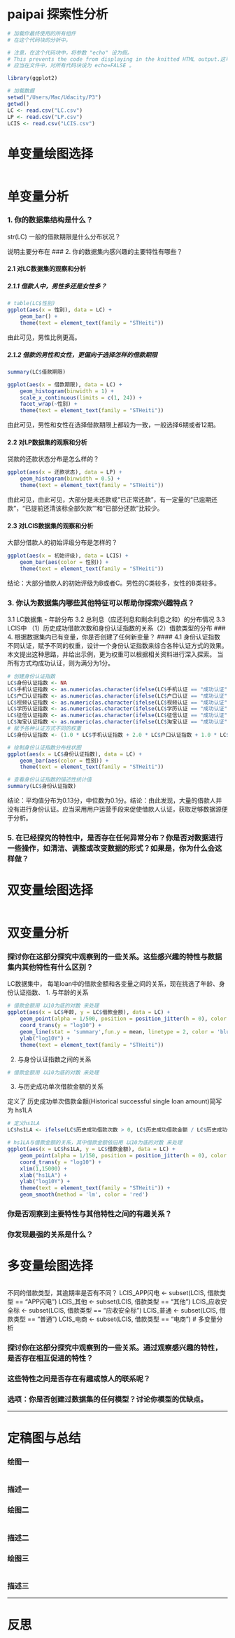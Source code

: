 paipai 探索性分析
========================================================

```r
# 加载你最终使用的所有组件
# 在这个代码块的分析中。

# 注意，在这个代码块中，将参数 "echo" 设为假。
# This prevents the code from displaying in the knitted HTML output.这可以避免代码混入 HTML 输出显示。
# 应当在文件中，对所有代码块设为 echo=FALSE 。

library(ggplot2)
```

```r
# 加载数据
setwd("/Users/Mac/Udacity/P3")
getwd()
LC <- read.csv("LC.csv")
LP <- read.csv("LP.csv")
LCIS <- read.csv("LCIS.csv")


```

# 单变量绘图选择
```r

```

# 单变量分析

### 1. 你的数据集结构是什么？
str(LC)
一般的借款期限是什么分布状况？

说明主要分布在
### 2. 你的数据集内感兴趣的主要特性有哪些？

#### 2.1 对LC数据集的观察和分析
##### 2.1.1 借款人中，男性多还是女性多？

```r
# table(LC$性别)
ggplot(aes(x = 性别), data = LC) +
    geom_bar() +
    theme(text = element_text(family = "STHeiti"))
```
由此可见，男性比例更高。

##### 2.1.2 借款的男性和女性，更偏向于选择怎样的借款期限

```r

summary(LC$借款期限)

ggplot(aes(x = 借款期限), data = LC) +
    geom_histogram(binwidth = 1) +
    scale_x_continuous(limits = c(1, 24)) +
    facet_wrap(~性别) +
    theme(text = element_text(family = "STHeiti"))

```
由此可见，男性和女性在选择借款期限上都较为一致，一般选择6期或者12期。

#### 2.2 对LP数据集的观察和分析
贷款的还款状态分布是怎么样的？
```r
ggplot(aes(x = 还款状态), data = LP) +
    geom_histogram(binwidth = 0.5) +
    theme(text = element_text(family = "STHeiti"))
```
由此可见，由此可见，大部分是未还款或“已正常还款”，有一定量的“已逾期还款”，“已提前还清该标全部欠款’”和“已部分还款”比较少。

#### 2.3 对LCIS数据集的观察和分析
大部分借款人的初始评级分布是怎样的？
```r
ggplot(aes(x = 初始评级), data = LCIS) +
    geom_bar(aes(color = 性别)) +
    theme(text = element_text(family = "STHeiti"))
```
结论：大部分借款人的初始评级为B或者C。男性的C类较多，女性的B类较多。

### 3. 你认为数据集内哪些其他特征可以帮助你探索兴趣特点？
3.1 LC数据集 - 年龄分布
3.2 总利息（应还利息和剩余利息之和）的分布情况
3.3 LCIS中 （1）历史成功借款次数和身份认证指数的关系（2）借款类型的分布
### 4. 根据数据集内已有变量，你是否创建了任何新变量？
#### 4.1 身份认证指数
不同认证，赋予不同的权重，设计一个身份认证指数来综合各种认证方式的效果。
本文提出这种思路，并给出示例，更为权重可以根据相关资料进行深入探索。
当所有方式均成功认证，则为满分为1分。
```r
# 创建身份认证指数
LC$身份认证指数 <- NA
LC$手机认证指数 <- as.numeric(as.character(ifelse(LC$手机认证 == "成功认证", 1, 0)))
LC$户口认证指数 <- as.numeric(as.character(ifelse(LC$户口认证 == "成功认证", 1, 0)))
LC$视频认证指数 <- as.numeric(as.character(ifelse(LC$视频认证 == "成功认证", 1, 0)))
LC$学历认证指数 <- as.numeric(as.character(ifelse(LC$学历认证 == "成功认证", 1, 0)))
LC$征信认证指数 <- as.numeric(as.character(ifelse(LC$征信认证 == "成功认证", 1, 0)))
LC$淘宝认证指数 <- as.numeric(as.character(ifelse(LC$淘宝认证 == "成功认证", 1, 0)))
# 赋予各种认证方式不同的权重
LC$身份认证指数 <- (1.0 * LC$手机认证指数 + 2.0 * LC$户口认证指数 + 1.0 * LC$视频认证指数 + 2.0 * LC$学历认证指数 + 3.0 * LC$征信认证指数 + 1.0 * LC$淘宝认证指数)/(1+2+1+2+3+1)

# 绘制身份认证指数分布柱状图
ggplot(aes(x = LC$身份认证指数), data = LC) +
    geom_bar(aes(color = 性别)) +
    theme(text = element_text(family = "STHeiti"))

# 查看身份认证指数的描述性统计值
summary(LC$身份认证指数)

```

结论：平均值分布为0.13分，中位数为0.1分。结论：由此发现，大量的借款人并没有进行身份认证。应当采用用户运营手段来促使借款人认证，获取足够数据源便于分析。


### 5. 在已经探究的特性中，是否存在任何异常分布？你是否对数据进行一些操作，如清洁、调整或改变数据的形式？如果是，你为什么会这样做？



# 双变量绘图选择
```r

```

# 双变量分析

### 探讨你在这部分探究中观察到的一些关系。这些感兴趣的特性与数据集内其他特性有什么区别？
LC数据集中，
每笔loan中的借款金额和各变量之间的关系，现在挑选了年龄、身份认证指数、
1. 与年龄的关系
```r
# 借款金额用 以10为底的对数 来处理
ggplot(aes(x = LC$年龄, y = LC$借款金额), data = LC) +
    geom_point(alpha = 1/500, position = position_jitter(h = 0), color = 'orange') +
    coord_trans(y = "log10") +
    geom_line(stat = 'summary',fun.y = mean, linetype = 2, color = 'blue') +
    ylab("log10Y") +
    theme(text = element_text(family = "STHeiti"))

```

2. 与身份认证指数之间的关系

```r
# 借款金额用 以10为底的对数 来处理

```


3. 与历史成功单次借款金额的关系

定义了 历史成功单次借款金额(Historical successful single loan amount)简写为 hs1LA

```r
# 定义hs1LA
LC$hs1LA <- ifelse(LC$历史成功借款次数 > 0, LC$历史成功借款金额 / LC$历史成功借款次数, 0)

# hs1LA与借款金额的关系，其中借款金额依旧用 以10为底的对数 来处理
ggplot(aes(x = LC$hs1LA, y = LC$借款金额), data = LC) +
    geom_point(alpha = 1/150, position = position_jitter(h = 0), color = 'orange') +
    coord_trans(y = "log10") +
    xlim(1,15000) +
    xlab("hs1LA") +
    ylab("log10Y") +
    theme(text = element_text(family = "STHeiti")) +
    geom_smooth(method = 'lm', color = 'red')
```

### 你是否观察到主要特性与其他特性之间的有趣关系？

### 你发现最强的关系是什么？


# 多变量绘图选择

```r

```
不同的借款类型，其逾期率是否有不同？
LCIS_APP闪电 <- subset(LCIS, 借款类型 == "APP闪电")
LCIS_其他 <- subset(LCIS, 借款类型 == "其他")
LCIS_应收安全标 <- subset(LCIS, 借款类型 == "应收安全标")
LCIS_普通 <- subset(LCIS, 借款类型 == "普通")
LCIS_电商 <- subset(LCIS, 借款类型 == "电商")
# 多变量分析

###  探讨你在这部分探究中观察到的一些关系。通过观察感兴趣的特性，是否存在相互促进的特性？

### 这些特性之间是否存在有趣或惊人的联系呢？

### 选项：你是否创建过数据集的任何模型？讨论你模型的优缺点。

------

# 定稿图与总结

### 绘图一
```r

```

### 描述一


### 绘图二
```r

```

### 描述二


### 绘图三
```r

```

### 描述三

------

# 反思